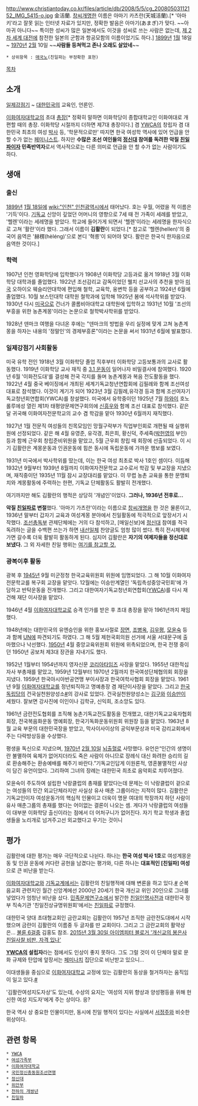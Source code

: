 http://www.christiantoday.co.kr/files/article/db/2008/5/5/cg_20080503112152_IMG_5415-o.jpg
金活蘭. [[창씨개명]]한 이름은 아마기 카츠란(天城活蘭).[* '아마키'라고 잘못 읽는 인터넷 자료가 있지만, 정확한 발음은 아마기(あまぎ)가 맞다. ~~아마귀 아니다~~ 특이한 성씨가 많은 일본에서도 이것을 성씨로 쓰는 사람은 없는데, [[제 2차 세계 대전]]에 참전한 일본의 군함과 항공모함의 이름이었기도 하다.]
[[1899년]] [[1월]] 18일 ~ [[1970년]] [[2월]] 10일
~~'''사람들 등쳐먹고 존나 오래도 살았네'''~~

 * 상위항목 : [[매국노]](친일파는 부정확한 표현)

[[목차]]

== 소개 ==
[[일제강점기]] ~ [[대한민국]]의 교육인, 언론인.

[[이화여자대학교]]의 초대 [[총장]][* 정확히 말하면 이화학당이 종합대학교인 이화여대로 개편할 때의 총장. 이화학당 시절까지 더하면 제7대 총장이다.] 겸 [[YWCA]]의 창립자 겸 대한민국 최초의 여성 [[박사]] 등, '학문적으로만' 따지면 한국 여성학 역사에 있어 언급을 안 할 수가 없는 [[페미니스트]]. 하지만 '''수많은 조선 여인들의 [[정신대]] 참여를 독려한 악질 [[친일파]]이자 민족반역자'''로서 역사적으로는 다른 의미로 언급을 안 할 수가 없는 사람이기도 하다.

== 생애 ==
=== 출신 ===
[[1899년]] [[1월 18일]]에 [[wiki:"인천" 인천광역시]]에서 태어났다. 호는 우월, 어렸을 적 이름은 '기득'이다. [[기독교]] 신앙이 깊었던 어머니의 영향으로 7세 때 전 가족이 세례를 받았고, '헬렌'이라는 세레명을 받았다. 학교에 들어가게 되면서 '헬렌'이라는 세레명을 한자식으로 고쳐 '활란'이라 했다. 그래서 이름이 '''김활란'''이 되었다.[* 참고로 '헬렌(hellen)'의 중국어 음역은 '赫楞(hèléng)'으로 본디 '혁릉'이 되어야 맞다. 활란은 한국식 한자음으로 음역한 것이다.]

=== 학력 ===
1907년 인천 영화학당에 입학했다가 1908년 이화학당 고등과로 옮겨 1918년 3월 이화학당 대학과를 졸업했다. 1922년 조선감리교 감독이었던 웰치 선교사의 추천을 받아 [[미국]] 오하이오 웨슬리안대학에 편입해 철학, 교육학, 웅변학 등을 공부하고 1924년 6월에 졸업했다. 10월 보스턴대학 대학원 철학과에 입학해 1925년 봄에 석사학위를 받았다. 1930년 다시 [[미국]]으로 건너가 콜롬비아대학교 대학원에 입학하고 1931년 10월 '조선의 부흥을 위한 농촌계몽'이라는 논문으로 철학박사학위를 받았다.

1928년 덴마크 여행을 다녀온 후에는 "덴마크의 방법을 우리 실정에 맞게 고쳐 농촌계몽을 하자는 내용의 '정말인'의 경제부흥론"이라는 논문을 써서 1931년 6월에 발표했다.

=== 일제강점기 사회활동 ===
미국 유학 전인 1918년 3월 이화학당 졸업 직후부터 이화학당 고등보통과의 교사로 활동했다. 1919년 이화학당 교사 재직 중 [[3.1 운동]]이 일어나자 비밀결사에 참여했다. 1920년 6월 '이화전도대'를 결성해 전국 각지를 돌며 농촌계몽과 복음 전도활동을 했다. 1922년 4월 중국 베이징에서 개최된 세계기독교청년연합회에 김필례와 함께 조선여성 대표로 참석했다. 이것이 계기가 되어 1923년 3월 김필례,유각경 등과 함께 조선여자기독교청년회연합회(YWCA)를 창설했다. 미국에서 유학중이던 1925년 7월 [[하와이]] 호노롤루에성 열린 제1차 태평양문제연구회의에 [[신흥우]]와 함께 조선 대표로 참석했다. 같은 달 귀국해 이화여자전문학교의 교수 겸 학감을 맡아 1930년 6월까지 재직했다.

1927년 1월 전문직 여성들의 친목모임인 망월구락부가 직업부인회로 개편될 때 실행위원에 선정되었다. 같은 해 4월 유영준, 유각경, 최은희, 황신덕, 주세죽([[박헌영]]의 부인) 등과 함께 근우회 창립준비위원을 맡았고, 5월 근우회 창립 때 회장에 선출되었다. 이 시기 김활란은 계몽운동과 인권운동에 힘쓴 동시에 독립운동에 가까운 행보를 보였다. 

1931년 미국에서 박사학위를 땄는데, 이는 한국 여성 최초로 박사 1호인 셈이다. 이듬해 1932년 9월부터 1939년 8월까지 이화여자전문학교 교수로서 학감 및 부교장을 지냈으며, 재직중이던 1935년 11월 잠시 교장대리를 맡았다. 이 무렵 농촌 교육을 통한 문맹퇴치와 계몽활동에 주력하는 한편, 기독교 단체활동도 활발히 전개했다.

여기까지만 해도 김활란의 행적은 상당히 '개념인'이었다. '''그러나, 1936년 전후로...'''

'''악질 [[친일파]]로 변절'''했다. '아마기 가츠란'이라는 이름으로 [[창씨개명]]을 한 것은 물론이고, 1936년 말부터 갑자기 교육과 여성계몽 분야에서 친일활동에 적극적으로 앞장서기 시작했다. [[조선총독부]] 관제단체에는 거의 다 참석하고, [매일신보]에 [[정신대]] 참여를 적극 독려하는 글을 수백편 쓰는가 하면 [[내선일체]] 찬양글도 엄청 많이 썼다. 특히 전시체제에 가면 갈수록 더욱 활발히 활동하게 된다. 심지어 김활란은 '''자기의 여제자들을 정신대로 보냈다.''' 그 외 자세한 친일 행위는 [http://bluecabin.com.ne.kr/split99/khr.htm 여기를 참고할 것.]

=== 광복이후 활동 ===
광복 후 [[1945년]] 9월 미군정청 한국교육위원회 위원에 임명되었다. 그 해 10월 이화여자전문학교를 복구회 교장을 맡앗다. 12월에는 이승만계열인 '독립촉성중앙국민회'에 가담하고 반탁운동을 전개했다. 그리고 대한여자기독교청년회연합회([[YWCA]])를 다시 재건해 재단 이사장을 맡았다. 

1946년 4월 [[이화여자대학교]]로 승격 인가를 받은 후 초대 총장을 맡아 1961년까지 재임했다.

1948년에는 대한민국의 유엔승인을 위한 홍보사절로 [[장면]], [[조병옥]], [[김우평]], [[모윤숙]] 등과 함께 [[UN]]에 파견되기도 하였다. 그 해 5월 제헌국회의원 선거에 서울 서대문구에 출마했으나 낙선했다. [[1950년]] 4월 중앙교육위원회 위원에 위촉되었으며, 한국 전쟁 중이던 1950년 공보처 제3대 장관을 지내기도 했다.

1952년 1월부터 1954년까지 영자신문 [[코리아타임즈]] 사장을 맡았다. 1955년 대한적십자사 부총재를 맡았고, 1959년 12월부터 1970년 2월까지 한국여성단체협의회 회장을 지냈다. 1959년 한국아시아반공연맹 부이사장과 한국여학사협회 회장을 맡았다. 1961년 9월 [[이화여자대학교]]를 정년퇴직하고 명예총장 겸 재단이사장을 맡았다. 그리고 [[한국독립당]]의 건국실천원양성소[http://blog.daum.net/boolamsan/16465706 #]의 강사로 있었다. 건국실천원양성소는 [[김구]]와 [[이승만]]이 세웠다. 잘보면 강사진에 이인이나 김학규, 신익희, 조소앙도 있다.

1961년 금란전도협회를 조직해 농촌기독교전도활동을 전개했고, 대한기독교교육자협회 회장, 전국복음화운동 명예회장, 한국기독화운동위원회 위원장 등을 맡았다. 1963년 8월 교육 부문의 대한민국장을 받았고, 막사이사이상의 공익부문상과 미국 감리교회에서 주는 다락방상등을 수상했다. 

평생을 독신으로 지냈으며, [[1970년]] [[2월 10일]] [[뇌출혈]]로 사망했다. 유언은“인간의 생명이란 불멸하여 육체가 없어지더라도 죽은 사람이 아니므로 장례식 대신 화려한 승리의 길로 환송해주는 환송예배를 해주기 바란다.”기독교인답게 이원론적, 영혼불멸적인 사상이 담긴 유언이었다. 그리하여 그녀의 장례는 대한민국 최초로 음악회로 치루어졌다.

모윤숙이 주도하여 설립한 낙랑클럽의 총재를 맡았다는데 문제는 이 낙랑클럽이 겉으로는 여성들의 민간 외교단체라지만 사실상 유사 매춘 그룹이라는 지적이 많다. 김활란은 기독교인이자 여성운동가의 핵심적 인물이고 더욱이 명문 여대의 학장까지 하던 사람이 유사 매춘그룹의 총재를 했다는 어이없는 결론이 나오는 셈. 게다가 낙랑클럽의 여성들이 대부분 이화학당 출신이라는 점에서 더 어처구니가 없어진다. 자기 학교 학생과 졸업생들을 노리개로 넘겨주고선 외교했다고 우기는 것이니
== 평가 ==
김활란에 대한 평가는 매우 극단적으로 나뉜다. 하나는 '''한국 여성 박사 1호'''로 여성계몽운동 및 인권 운동에 커다란 공헌을 남겼다는 평가와, 다른 하나는 '''대표적인 [친일파] 여성'''으로 큰 비난을 받는다.

[[이화여자대학교]]와 [[기독교]]계에서는 김활란의 친일행적에 대해 변론을 하고 있다.[http://www.christiantoday.co.kr/view.htm?id=192069 #] 순복음교회 관련지인 월간 신앙계에선 2000년 20세기 한국 개신교 위인 20인으로 그녀를 넣었다가 엄청난 비난을 샀다. [[민족문제연구소]]에서 발간한 [[친일인명사전]]과 대한민국 정부 직속기관 '친일진상규명위원회'에서는 [[친일파]]로 규정했다.

대한민국 양대 초대형교회인 금란교회는 김활란이 1957년 조직한 금란전도대에서 시작했으며 금란이 김활란의 이름중 두 글자를 딴 교회이다. 그리고 그 금란교회의 활약상은... [[불륜 6걸]]중 김홍도 참조. [http://impeter.tistory.com/2751 2015년 3월 30일 아이엠피터 블로거 '개신교의 봉은사 친일사찰 비판, 자격 있나']

'''[[YWCA]]의 설립자'''라는 점에서도 인상이 좋지 못하다. 그도 그럴 것이 이 단체야 말로 문화 규제와 탄압에 앞장서는 [[페미나치]] 집단으로 비난받고 있으니...

이대생들을 중심으로 [[이화여자대학교]] 교정에 있는 김활란의 동상을 철거하자는 움직임이 일고 있다.[http://media.daum.net/society/affair/newsview?newsid=20130530192112003 #]

'김활란여성지도자상'도 있는데, 수상의 요지는 '여성의 지위 향상과 양성평등을 위해 헌신한 여성 지도자'에게 주는 상이다. 응?

한국 역사 상 중요한 인물이지만, 동시에 친일 행적이 있다는 사실에서 [[서정주]]와 비슷한 위상이다.
== 관련 항목 ==
 * [[YWCA]]
 * [[여성가족부]]
 * [[이화여자대학교]]
 * [[국민정신총동원조선연맹]]
 * [[정신대]]
 * [[위안부]]
 * [[천하의 개쌍년]]
 * [[친일파]]

